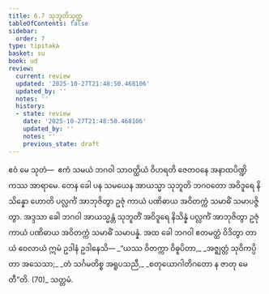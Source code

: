 ```yaml
---
title: 6.7 သုဘူတိသုတ္တ
tableOfContents: false
sidebar:
  order: 7
type: tipitaka
basket: su
book: ud
review:
  current: review
  updated: '2025-10-27T21:48:50.468106'
  updated_by: ''
  notes: ''
  history:
  - state: review
    date: '2025-10-27T21:48:50.468106'
    updated_by: ''
    notes: ''
    previous_state: draft
---
```



<ReviewStatus review={frontmatter.review} showDetails={true} />

<HypothesisAnnotation frontmatter={frontmatter} />

<DynamicBreadcrumb />

<Division number="57" book="ud" e="ch" v="18" p="166">

<Paragraph number="576" book="ud">
ဧဝံ မေ သုတံ—  ဧကံ သမယံ ဘဂဝါ သာဝတ္ထိယံ ဝိဟရတိ ဇေတဝနေ အနာထပိဏ္ဍိကဿ အာရာမေ. တေန ခေါ ပန သမယေန အာယသ္မာ သုဘူတိ ဘဂဝတော အဝိဒူရေ နိသိန္နော ဟောတိ ပလ္လင်္ကံ အာဘုဇိတွာ ဥဇုံ ကာယံ ပဏိဓာယ အဝိတက္ကံ သမာဓိံ သမာပဇ္ဇိတွာ.
</Paragraph>

<Paragraph number="577" book="ud">
အဒ္ဒသာ ခေါ ဘဂဝါ အာယသ္မန္တံ သုဘူတိံ အဝိဒူရေ နိသိန္နံ ပလ္လင်္ကံ အာဘုဇိတွာ ဥဇုံ ကာယံ ပဏိဓာယ အဝိတက္ကံ သမာဓိံ သမာပန္နံ.
</Paragraph>

<Paragraph number="578" book="ud">
အထ ခေါ ဘဂဝါ ဧတမတ္ထံ ဝိဒိတွာ တာယံ ဝေလာယံ ဣမံ ဥဒါနံ ဥဒါနေသိ—
</Paragraph>

<Paragraph number="579" type="verses" book="ud">
_“ယဿ ဝိတက္ကာ ဝိဓူပိတာ,_  
_အဇ္ဈတ္တံ သုဝိကပ္ပိတာ အသေသာ;_  
_တံ သင်္ဂမတိစ္စ အရူပသညီ,_  
_စတုယောဂါတိဂတော န ဇာတု မေတီ”တိ. (70)_  


</Paragraph>
</Division>

<Paragraph number="580" type="center" book="ud">
သတ္တမံ.
</Paragraph>